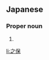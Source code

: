 ==Japanese==
{{ja-kanjitab|ゆき|やす}}

===Proper noun===
{{ja-pos|ゆきやす|proper}}

# {{given name|male|lang=ja|sort=ゆきやす}}

[[li:之保]]